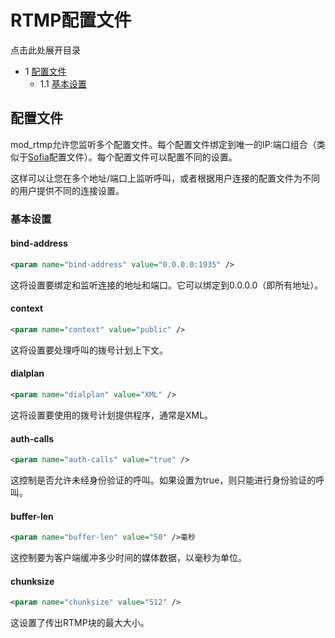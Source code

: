# RTMP配置文件

 

点击此处展开目录

* 1 [配置文件](#配置文件)  
   * 1.1 [基本设置](#基本设置)

## 配置文件

mod\_rtmp允许您监听多个配置文件。每个配置文件绑定到唯一的IP:端口组合（类似于[Sofia](../Configuration/Sofia-SIP-Stack/index.mdx#faq)配置文件）。每个配置文件可以配置不同的设置。

这样可以让您在多个地址/端口上监听呼叫，或者根据用户连接的配置文件为不同的用户提供不同的连接设置。

### 基本设置

#### bind-address

```xml
<param name="bind-address" value="0.0.0.0:1935" />
```

这将设置要绑定和监听连接的地址和端口。它可以绑定到0.0.0.0（即所有地址）。

#### context

```xml
<param name="context" value="public" />
```

这将设置要处理呼叫的拨号计划上下文。

#### dialplan

```xml
<param name="dialplan" value="XML" />
```

这将设置要使用的拨号计划提供程序，通常是XML。

#### auth-calls

```xml
<param name="auth-calls" value="true" />
```

这控制是否允许未经身份验证的呼叫。如果设置为true，则只能进行身份验证的呼叫。

#### buffer-len

```xml
<param name="buffer-len" value="50" />毫秒
```

这控制要为客户端缓冲多少时间的媒体数据，以毫秒为单位。

#### chunksize

```xml
<param name="chunksize" value="512" />
```

这设置了传出RTMP块的最大大小。